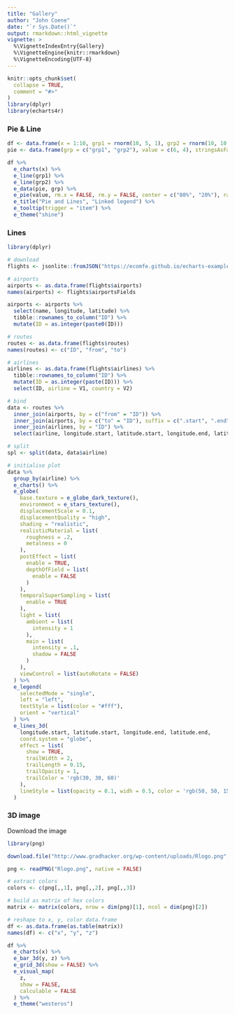 ```yaml
---
title: "Gallery"
author: "John Coene"
date: "`r Sys.Date()`"
output: rmarkdown::html_vignette
vignette: >
  %\VignetteIndexEntry{Gallery}
  %\VignetteEngine{knitr::rmarkdown}
  %\VignetteEncoding{UTF-8}
---
```


```r
knitr::opts_chunk$set(
  collapse = TRUE,
  comment = "#>"
)
library(dplyr)
library(echarts4r)
```

### Pie & Line

```r
df <- data.frame(x = 1:10, grp1 = rnorm(10, 5, 1), grp2 = rnorm(10, 10, 3))
pie <- data.frame(grp = c("grp1", "grp2"), value = c(6, 4), stringsAsFactors = FALSE)

df %>% 
  e_charts(x) %>%
  e_line(grp1) %>% 
  e_line(grp2) %>% 
  e_data(pie, grp) %>% 
  e_pie(value, rm.x = FALSE, rm.y = FALSE, center = c("80%", "20%"), radius = c(0, 70)) %>% 
  e_title("Pie and Lines", "Linked legend") %>% 
  e_tooltip(trigger = "item") %>% 
  e_theme("shine")
```

### Lines

```r
library(dplyr)

# download
flights <- jsonlite::fromJSON("https://ecomfe.github.io/echarts-examples/public/data-gl/asset/data/flights.json")

# airports
airports <- as.data.frame(flights$airports)
names(airports) <- flights$airportsFields

airports <- airports %>% 
  select(name, longitude, latitude) %>% 
  tibble::rownames_to_column("ID") %>% 
  mutate(ID = as.integer(paste0(ID)))

# routes
routes <- as.data.frame(flights$routes)
names(routes) <- c("ID", "from", "to")

# airlines
airlines <- as.data.frame(flights$airlines) %>% 
  tibble::rownames_to_column("ID") %>% 
  mutate(ID = as.integer(paste(ID))) %>% 
  select(ID, airline = V1, country = V2)

# bind
data <- routes %>% 
  inner_join(airports, by = c("from" = "ID")) %>% 
  inner_join(airports, by = c("to" = "ID"), suffix = c(".start", ".end")) %>%
  inner_join(airlines, by = "ID") %>% 
  select(airline, longitude.start, latitude.start, longitude.end, latitude.end) 

# split
spl <- split(data, data$airline)

# initialise plot  
data %>%
  group_by(airline) %>% 
  e_charts() %>% 
  e_globe(
    base.texture = e_globe_dark_texture(),
    environment = e_stars_texture(),
    displacementScale = 0.1,
    displacementQuality = "high",
    shading = "realistic",
    realisticMaterial = list(
      roughness = .2,
      metalness = 0
    ),
    postEffect = list(
      enable = TRUE,
      depthOfField = list(
        enable = FALSE
      )
    ),
    temporalSuperSampling = list(
      enable = TRUE
    ),
    light = list(
      ambient = list(
        intensity = 1
      ),
      main = list(
        intensity = .1,
        shadow = FALSE
      )
    ),
    viewControl = list(autoRotate = FALSE)
  ) %>% 
  e_legend(
    selectedMode = "single", 
    left = "left",
    textStyle = list(color = "#fff"),
    orient = "vertical"
  ) %>% 
  e_lines_3d(
    longitude.start, latitude.start, longitude.end, latitude.end, 
    coord.system = "globe", 
    effect = list(
      show = TRUE,
      trailWidth = 2,
      trailLength = 0.15,
      trailOpacity = 1,
      trailColor = 'rgb(30, 30, 60)'
    ),
    lineStyle = list(opacity = 0.1, widh = 0.5, color = 'rgb(50, 50, 150)')
  )
```

### 3D image

Download the image

```r
library(png)

download.file("http://www.gradhacker.org/wp-content/uploads/Rlogo.png", destfile = "Rlogo.png", mode = "wb")

png <- readPNG("Rlogo.png", native = FALSE)
```

```r
# extract colors
colors <- c(png[,,1], png[,,2], png[,,3])

# build as matrix of hex colors
matrix <- matrix(colors, nrow = dim(png)[1], ncol = dim(png)[2])

# reshape to x, y, color data.frame 
df <- as.data.frame(as.table(matrix))
names(df) <- c("x", "y", "z")

df %>% 
  e_charts(x) %>% 
  e_bar_3d(y, z) %>% 
  e_grid_3d(show = FALSE) %>% 
  e_visual_map(
    z,
    show = FALSE,
    calculable = FALSE
  ) %>% 
  e_theme("westeros")
```
